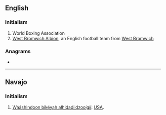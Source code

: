 ==English==

===Initialism===
{{rfc-header|Initialism}}
{{head|en|initialism}}
# World Boxing Association
# [[w:West Bromwich Albion|West Bromwich Albion]], an English football team from [[West Bromwich]]

===Anagrams===
* {{l|en|AWB}}

----

==Navajo==
{{wikipedia|lang=nv|W.B.A.}}

===Initialism===
{{head|nv|initialism}}

# [[Wááshindoon bikéyah ałhidadiidzooígíí]]: [[USA]].